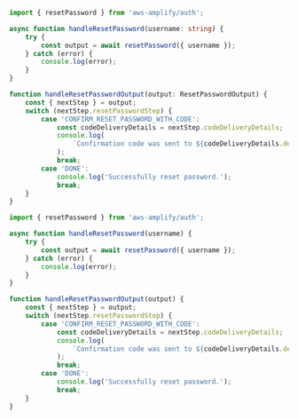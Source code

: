 <BlockSwitcher>
<Block name="TypeScript">

```ts
import { resetPassword } from 'aws-amplify/auth';

async function handleResetPassword(username: string) {
	try {
		const output = await resetPassword({ username });
	} catch (error) {
		console.log(error);
	}
}

function handleResetPasswordOutput(output: ResetPasswordOutput) {
	const { nextStep } = output;
	switch (nextStep.resetPasswordStep) {
		case 'CONFIRM_RESET_PASSWORD_WITH_CODE':
			const codeDeliveryDetails = nextStep.codeDeliveryDetails;
			console.log(
				`Confirmation code was sent to ${codeDeliveryDetails.deliveryMedium}`
			);
			break;
		case 'DONE':
			console.log('Successfully reset password.');
			break;
	}
}

```
</Block>
<Block name="JavaScript">

```javascript
import { resetPassword } from 'aws-amplify/auth';

async function handleResetPassword(username) {
	try {
		const output = await resetPassword({ username });
	} catch (error) {
		console.log(error);
	}
}

function handleResetPasswordOutput(output) {
	const { nextStep } = output;
	switch (nextStep.resetPasswordStep) {
		case 'CONFIRM_RESET_PASSWORD_WITH_CODE':
			const codeDeliveryDetails = nextStep.codeDeliveryDetails;
			console.log(
				`Confirmation code was sent to ${codeDeliveryDetails.deliveryMedium}`
			);
			break;
		case 'DONE':
			console.log('Successfully reset password.');
			break;
	}
}
```
</Block>
</BlockSwitcher>